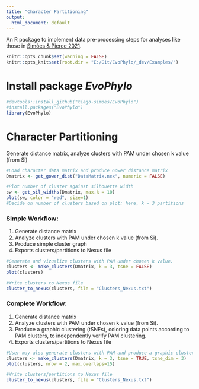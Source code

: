 ```yaml
---
title: "Character Partitioning"
output:
  html_document: default
---
```

An R package to implement data pre-processing steps for analyses like those in [Simões & Pierce 2021](https://www.nature.com/articles/s41559-021-01532-x). 

```r
knitr::opts_chunk$set(warning = FALSE)
knitr::opts_knit$set(root.dir = "E:/Git/EvoPhylo/_dev/Examples/")
```

# Install package *EvoPhylo*

```r
#devtools::install_github("tiago-simoes/EvoPhylo")
#install.packages("EvoPhylo")
library(EvoPhylo)
```

# Character Partitioning

Generate distance matrix, analyze clusters with PAM under chosen k value (from Si)
```r
#Load character data matrix and produce Gower distance matrix
Dmatrix <- get_gower_dist("DataMatrix.nex", numeric = FALSE)

#Plot number of cluster against silhouette width
sw <- get_sil_widths(Dmatrix, max.k = 10)
plot(sw, color = "red", size=1)
#Decide on number of clusters based on plot; here, k = 3 partitions
```

### Simple Workflow: 
1. Generate distance matrix
2. Analyze clusters with PAM under chosen k value (from Si). 
3. Produce simple cluster graph
4. Exports clusters/partitions to Nexus file

```r
#Generate and vizualize clusters with PAM under chosen k value. 
clusters <- make_clusters(Dmatrix, k = 3, tsne = FALSE)
plot(clusters)

#Write clusters to Nexus file
cluster_to_nexus(clusters, file = "Clusters_Nexus.txt")
```

### Complete Workflow: 
1. Generate distance matrix
2. Analyze clusters with PAM under chosen k value (from Si). 
3. Produce a graphic clustering (tSNEs), coloring data points according to PAM clusters, to independently verify PAM clustering.
4. Exports clusters/partitions to Nexus file

```r
#User may also generate clusters with PAM and produce a graphic clustering (tSNEs)
clusters <- make_clusters(Dmatrix, k = 3, tsne = TRUE, tsne_dim = 3)
plot(clusters, nrow = 2, max.overlaps=15)

#Write clusters/partitions to Nexus file
cluster_to_nexus(clusters, file = "Clusters_Nexus.txt")
````
